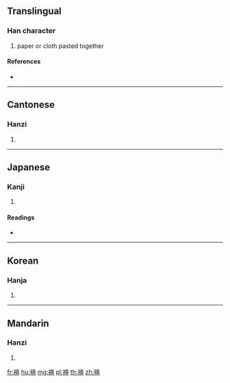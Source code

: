 {{character info/new}}
==Translingual==

===Han character===
{{Han char|rn=145|rad=衣|as=09|sn=15|four=31227|canj=LLPB}}

# paper or cloth pasted together

====References====
* {{Han ref|kx=1121.190|dkj=34455|dj=1589.230|hdz=53102.080|uh=8919|ud=35097|bh=E7C8|bd=59336}}

----

==Cantonese==

===Hanzi===
{{yue-hanzi|jyut=|y=bui3}}

# {{defn|lang=yue|sort=衣09}}

----

==Japanese==

===Kanji===
{{ja-kanji|grade=|rs=衣09}}

# {{defn|lang=ja|sort=衣09}}

====Readings====
* {{ja-readings|on=[[はい]] (hai)|kun=[[はだぎ]] (hadagi)|nanori=}}

----

==Korean==

===Hanja===
{{ko-hanja|hangeul=배|eumhun=[[속적삼]]|ehrv=sokjeoksam|rv=bae|mr=pae|y=pay}}

# {{defn|lang=ko|sort=衣09}}

----

==Mandarin==

===Hanzi===
{{cmn-hanzi|pin=[[bèi]] ([[bei4]])|wg=pei<sup>4</sup>}}

# {{defn|lang=cmn|sort=衣09}}

[[fr:褙]]
[[hu:褙]]
[[mg:褙]]
[[pl:褙]]
[[th:褙]]
[[zh:褙]]